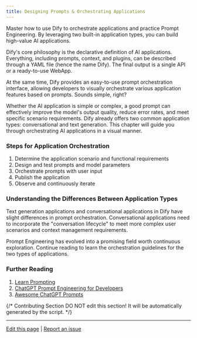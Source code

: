 ```yaml
---
title: Designing Prompts & Orchestrating Applications
---
```



Master how to use Dify to orchestrate applications and practice Prompt Engineering. By leveraging two built-in application types, you can build high-value AI applications.

Dify's core philosophy is the declarative definition of AI applications. Everything, including prompts, context, and plugins, can be described through a YAML file (hence the name Dify). The final output is a single API or a ready-to-use WebApp.

At the same time, Dify provides an easy-to-use prompt orchestration interface, allowing developers to visually orchestrate various application features based on prompts. Sounds simple, right?

Whether the AI application is simple or complex, a good prompt can effectively improve the model's output quality, reduce error rates, and meet specific scenario requirements. Dify already offers two common application types: conversational and text generation. This chapter will guide you through orchestrating AI applications in a visual manner.

### Steps for Application Orchestration

1. Determine the application scenario and functional requirements
2. Design and test prompts and model parameters
3. Orchestrate prompts with user input
4. Publish the application
5. Observe and continuously iterate

### Understanding the Differences Between Application Types

Text generation applications and conversational applications in Dify have slight differences in prompt orchestration. Conversational applications need to incorporate the "conversation lifecycle" to meet more complex user scenarios and context management requirements.

Prompt Engineering has evolved into a promising field worth continuous exploration. Continue reading to learn the orchestration guidelines for the two types of applications.

### Further Reading

1. [Learn Prompting](https://learnprompting.org/zh-Hans/)
2. [ChatGPT Prompt Engineering for Developers](https://www.deeplearning.ai/short-courses/chatgpt-prompt-engineering-for-developers/)
3. [Awesome ChatGPT Prompts](https://github.com/f/awesome-chatgpt-prompts)

{/*
Contributing Section
DO NOT edit this section!
It will be automatically generated by the script.
*/}

---

[Edit this page](https://github.com/langgenius/dify-docs/edit/main/en/learn-more/prompt-engineering/README.mdx) | [Report an issue](https://github.com/langgenius/dify-docs/issues/new?title=Documentation%20Issue%3A%20&body=%23%23%20Issue%20Description%0A%3C%21--%20Please%20briefly%20describe%20the%20issue%20you%20found%20--%3E%0A%0A%23%23%20Page%20Link%0Ahttps%3A%2F%2Fgithub.com%2Flanggenius%2Fdify-docs%2Fblob%2Fmain%2Fen/learn-more/prompt-engineering%2FREADME.mdx%0A%0A%23%23%20Suggested%20Changes%0A%3C%21--%20If%20you%20have%20specific%20suggestions%20for%20changes%2C%20please%20describe%20them%20here%20--%3E%0A%0A%3C%21--%20Thank%20you%20for%20helping%20improve%20our%20documentation%21%20--%3E)

